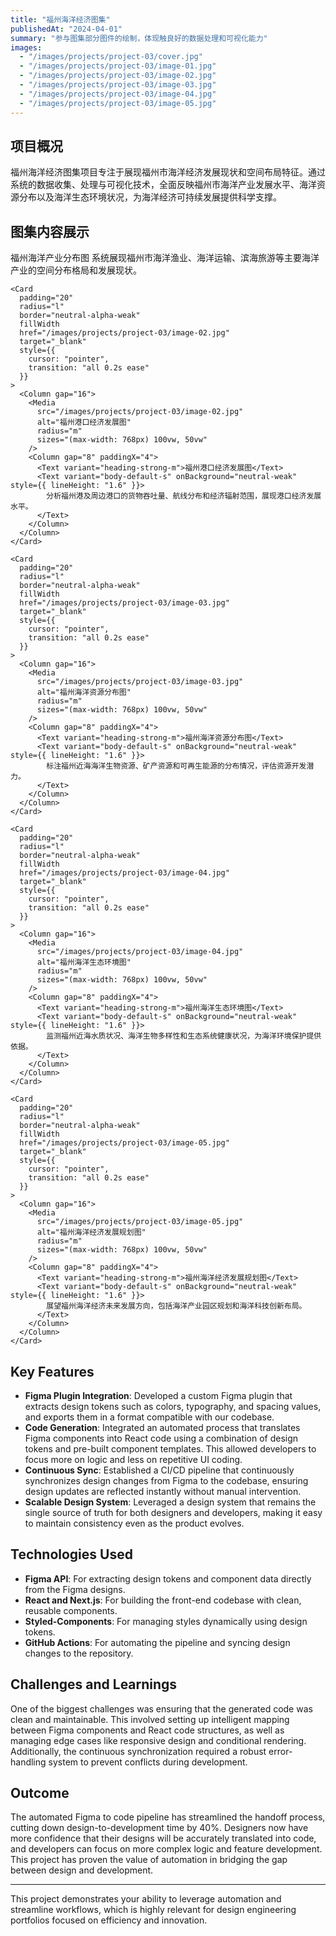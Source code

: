 ```yaml
---
title: "福州海洋经济图集"
publishedAt: "2024-04-01"
summary: "参与图集部分图件的绘制，体现触良好的数据处理和可视化能力"
images:
  - "/images/projects/project-03/cover.jpg"
  - "/images/projects/project-03/image-01.jpg"
  - "/images/projects/project-03/image-02.jpg"
  - "/images/projects/project-03/image-03.jpg"
  - "/images/projects/project-03/image-04.jpg"
  - "/images/projects/project-03/image-05.jpg"
---
```


## 项目概况

福州海洋经济图集项目专注于展现福州市海洋经济发展现状和空间布局特征。通过系统的数据收集、处理与可视化技术，全面反映福州市海洋产业发展水平、海洋资源分布以及海洋生态环境状况，为海洋经济可持续发展提供科学支撑。

## 图集内容展示

<Column gap="32" marginBottom="40">
  <Grid columns="2" gap="32" s={{ columns: "1" }}>
    <Card 
      padding="20" 
      radius="l" 
      border="neutral-alpha-weak" 
      fillWidth
      href="/images/projects/project-03/image-01.jpg"
      target="_blank"
      style={{ 
        cursor: "pointer",
        transition: "all 0.2s ease"
      }}
    >
      <Column gap="16">
        <Media 
          src="/images/projects/project-03/image-01.jpg" 
          alt="福州海洋产业分布图" 
          radius="m" 
          sizes="(max-width: 768px) 100vw, 50vw"
        />
        <Column gap="8" paddingX="4">
          <Text variant="heading-strong-m">福州海洋产业分布图</Text>
          <Text variant="body-default-s" onBackground="neutral-weak" style={{ lineHeight: "1.6" }}>
            系统展现福州市海洋渔业、海洋运输、滨海旅游等主要海洋产业的空间分布格局和发展现状。
          </Text>
        </Column>
      </Column>
    </Card>

    <Card 
      padding="20" 
      radius="l" 
      border="neutral-alpha-weak" 
      fillWidth
      href="/images/projects/project-03/image-02.jpg"
      target="_blank"
      style={{ 
        cursor: "pointer",
        transition: "all 0.2s ease"
      }}
    >
      <Column gap="16">
        <Media 
          src="/images/projects/project-03/image-02.jpg" 
          alt="福州港口经济发展图" 
          radius="m" 
          sizes="(max-width: 768px) 100vw, 50vw"
        />
        <Column gap="8" paddingX="4">
          <Text variant="heading-strong-m">福州港口经济发展图</Text>
          <Text variant="body-default-s" onBackground="neutral-weak" style={{ lineHeight: "1.6" }}>
            分析福州港及周边港口的货物吞吐量、航线分布和经济辐射范围，展现港口经济发展水平。
          </Text>
        </Column>
      </Column>
    </Card>

    <Card 
      padding="20" 
      radius="l" 
      border="neutral-alpha-weak" 
      fillWidth
      href="/images/projects/project-03/image-03.jpg"
      target="_blank"
      style={{ 
        cursor: "pointer",
        transition: "all 0.2s ease"
      }}
    >
      <Column gap="16">
        <Media 
          src="/images/projects/project-03/image-03.jpg" 
          alt="福州海洋资源分布图" 
          radius="m" 
          sizes="(max-width: 768px) 100vw, 50vw"
        />
        <Column gap="8" paddingX="4">
          <Text variant="heading-strong-m">福州海洋资源分布图</Text>
          <Text variant="body-default-s" onBackground="neutral-weak" style={{ lineHeight: "1.6" }}>
            标注福州近海海洋生物资源、矿产资源和可再生能源的分布情况，评估资源开发潜力。
          </Text>
        </Column>
      </Column>
    </Card>

    <Card 
      padding="20" 
      radius="l" 
      border="neutral-alpha-weak" 
      fillWidth
      href="/images/projects/project-03/image-04.jpg"
      target="_blank"
      style={{ 
        cursor: "pointer",
        transition: "all 0.2s ease"
      }}
    >
      <Column gap="16">
        <Media 
          src="/images/projects/project-03/image-04.jpg" 
          alt="福州海洋生态环境图" 
          radius="m" 
          sizes="(max-width: 768px) 100vw, 50vw"
        />
        <Column gap="8" paddingX="4">
          <Text variant="heading-strong-m">福州海洋生态环境图</Text>
          <Text variant="body-default-s" onBackground="neutral-weak" style={{ lineHeight: "1.6" }}>
            监测福州近海水质状况、海洋生物多样性和生态系统健康状况，为海洋环境保护提供依据。
          </Text>
        </Column>
      </Column>
    </Card>

    <Card 
      padding="20" 
      radius="l" 
      border="neutral-alpha-weak" 
      fillWidth
      href="/images/projects/project-03/image-05.jpg"
      target="_blank"
      style={{ 
        cursor: "pointer",
        transition: "all 0.2s ease"
      }}
    >
      <Column gap="16">
        <Media 
          src="/images/projects/project-03/image-05.jpg" 
          alt="福州海洋经济发展规划图" 
          radius="m" 
          sizes="(max-width: 768px) 100vw, 50vw"
        />
        <Column gap="8" paddingX="4">
          <Text variant="heading-strong-m">福州海洋经济发展规划图</Text>
          <Text variant="body-default-s" onBackground="neutral-weak" style={{ lineHeight: "1.6" }}>
            展望福州海洋经济未来发展方向，包括海洋产业园区规划和海洋科技创新布局。
          </Text>
        </Column>
      </Column>
    </Card>
  </Grid>
</Column>

## Key Features

- **Figma Plugin Integration**: Developed a custom Figma plugin that extracts design tokens such as colors, typography, and spacing values, and exports them in a format compatible with our codebase.
- **Code Generation**: Integrated an automated process that translates Figma components into React code using a combination of design tokens and pre-built component templates. This allowed developers to focus more on logic and less on repetitive UI coding.
- **Continuous Sync**: Established a CI/CD pipeline that continuously synchronizes design changes from Figma to the codebase, ensuring design updates are reflected instantly without manual intervention.
- **Scalable Design System**: Leveraged a design system that remains the single source of truth for both designers and developers, making it easy to maintain consistency even as the product evolves.

## Technologies Used

- **Figma API**: For extracting design tokens and component data directly from the Figma designs.
- **React and Next.js**: For building the front-end codebase with clean, reusable components.
- **Styled-Components**: For managing styles dynamically using design tokens.
- **GitHub Actions**: For automating the pipeline and syncing design changes to the repository.

## Challenges and Learnings

One of the biggest challenges was ensuring that the generated code was clean and maintainable. This involved setting up intelligent mapping between Figma components and React code structures, as well as managing edge cases like responsive design and conditional rendering. Additionally, the continuous synchronization required a robust error-handling system to prevent conflicts during development.

## Outcome

The automated Figma to code pipeline has streamlined the handoff process, cutting down design-to-development time by 40%. Designers now have more confidence that their designs will be accurately translated into code, and developers can focus on more complex logic and feature development. This project has proven the value of automation in bridging the gap between design and development.

---

This project demonstrates your ability to leverage automation and streamline workflows, which is highly relevant for design engineering portfolios focused on efficiency and innovation.